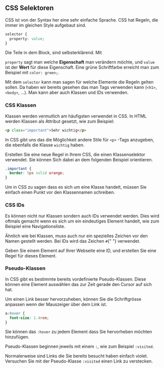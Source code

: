 
<Chapter>

## CSS Selektoren

<section>

CSS ist von der Syntax her eine sehr einfache Sprache. CSS hat Regeln, die immer
im gleichen Style aufgebaut sind.

```css
selector {
  property: value;
}
```

Die Teile in dem Block, sind selbsterklärend. Mit

`property` sagt man welche **Eigenschaft** man verändern möchte, und `value` ist
der **Wert** für diese Eigenschaft. Eine grüne Schriftfarbe erreicht man zum
Beispiel mit `color: green;`.

Mit dem `selector` kann man sagen für welche Elemente die Regeln gelten sollen.
Da haben wir bereits gesehen das man Tags verwenden kann (`<h1>`, `<body>`,
...). Man kann aber auch Klassen und IDs verwenden.

</section>

### CSS Klassen

<section>

Klassen werden vermutlich am häufigsten verwendet in CSS. In HTML werden Klassen
als Attribut gesetzt, wie zum Beispiel:

```html
<p class="important">Sehr wichtig</p>
```

In CSS gibt uns das die Möglichkeit andere Stile für `<p>` -Tags anzugeben, die
ebenfalls die Klasse `wichtig` haben.

</section>

<Example title="Aufgabe: Klassenselektor verwenden">

Erstellen Sie eine neue Regel in Ihrem CSS, die einen Klassenselektor verwendet.
Sie können Sich dabei an dem folgenden Beispiel orientieren.

```css
.important {
  border: 5px solid orange;
}
```

</Example>

Um in CSS zu sagen dass es sich um eine Klasse handelt, müssen Sie einfach einen
Punkt vor den Klassennamen schreiben.

### CSS IDs

Es können nicht nur Klassen sondern auch IDs verwendet werden. Dies wird oftmals
gemacht wenn es sich um ein eindeutiges Element handelt, wie zum Beispiel eine
Navigationsliste.

Ähnlich wie bei Klassen, muss auch nur ein spezielles Zeichen vor den Namen
gestellt werden. Bei IDs wird das Zeichen `#`{" "} verwendet.

<Example title="Aufgabe: IDs verwenden">

Geben Sie einem Element auf Ihrer Webseite eine ID, und erstellen Sie eine Regel
für dieses Element.

</Example>

### Pseudo-Klassen

In CSS gibt es bestimmte bereits vordefinierte Pseudo-Klassen. Diese können eine
Element auswählen das zur Zeit gerade den Cursor auf sich hat.

<Example title="Beispiel: Elemente vergrössern">

Um einen Link besser hervorzuheben, können Sie die Schriftgrösse anpassen wenn
der Mauszeiger über dem Link ist.

```css
a:hover {
  font-size: 1.4rem;
}
```

Sie können das `:hover` zu jedem Element dass Sie hervorheben möchten
hinzufügen.

</Example>

Pseudo-Klassen beginnen jeweils mit einem `:`, wie zum Beispiel `:visited`.

<Example title="Aufgabe: Besuchte Links verstecken">

Normalerweise sind Links die Sie bereits besucht haben einfach violet. Versuchen
Sie mit der Pseudo-Klasse `:visited` einen Link zu verstecken.

</Example>

</Chapter>

